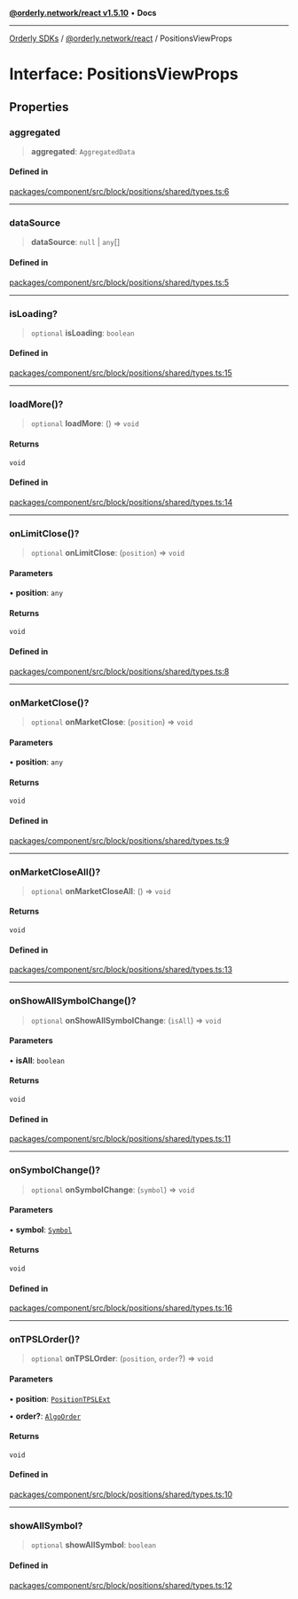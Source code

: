 [**@orderly.network/react v1.5.10**](/sdks/tech-doc/@orderly.network/react/README) • **Docs**

***

[Orderly SDKs](/sdks/tech-doc/packages) / [@orderly.network/react](/sdks/tech-doc/@orderly.network/react/README) / PositionsViewProps

# Interface: PositionsViewProps

## Properties

### aggregated

> **aggregated**: `AggregatedData`

#### Defined in

[packages/component/src/block/positions/shared/types.ts:6](https://github.com/OrderlyNetwork/js-sdk/blob/554ae704783e3b83c40bb234a899e8f02987d9b6/packages/component/src/block/positions/shared/types.ts#L6)

***

### dataSource

> **dataSource**: `null` \| `any`[]

#### Defined in

[packages/component/src/block/positions/shared/types.ts:5](https://github.com/OrderlyNetwork/js-sdk/blob/554ae704783e3b83c40bb234a899e8f02987d9b6/packages/component/src/block/positions/shared/types.ts#L5)

***

### isLoading?

> `optional` **isLoading**: `boolean`

#### Defined in

[packages/component/src/block/positions/shared/types.ts:15](https://github.com/OrderlyNetwork/js-sdk/blob/554ae704783e3b83c40bb234a899e8f02987d9b6/packages/component/src/block/positions/shared/types.ts#L15)

***

### loadMore()?

> `optional` **loadMore**: () => `void`

#### Returns

`void`

#### Defined in

[packages/component/src/block/positions/shared/types.ts:14](https://github.com/OrderlyNetwork/js-sdk/blob/554ae704783e3b83c40bb234a899e8f02987d9b6/packages/component/src/block/positions/shared/types.ts#L14)

***

### onLimitClose()?

> `optional` **onLimitClose**: (`position`) => `void`

#### Parameters

• **position**: `any`

#### Returns

`void`

#### Defined in

[packages/component/src/block/positions/shared/types.ts:8](https://github.com/OrderlyNetwork/js-sdk/blob/554ae704783e3b83c40bb234a899e8f02987d9b6/packages/component/src/block/positions/shared/types.ts#L8)

***

### onMarketClose()?

> `optional` **onMarketClose**: (`position`) => `void`

#### Parameters

• **position**: `any`

#### Returns

`void`

#### Defined in

[packages/component/src/block/positions/shared/types.ts:9](https://github.com/OrderlyNetwork/js-sdk/blob/554ae704783e3b83c40bb234a899e8f02987d9b6/packages/component/src/block/positions/shared/types.ts#L9)

***

### onMarketCloseAll()?

> `optional` **onMarketCloseAll**: () => `void`

#### Returns

`void`

#### Defined in

[packages/component/src/block/positions/shared/types.ts:13](https://github.com/OrderlyNetwork/js-sdk/blob/554ae704783e3b83c40bb234a899e8f02987d9b6/packages/component/src/block/positions/shared/types.ts#L13)

***

### onShowAllSymbolChange()?

> `optional` **onShowAllSymbolChange**: (`isAll`) => `void`

#### Parameters

• **isAll**: `boolean`

#### Returns

`void`

#### Defined in

[packages/component/src/block/positions/shared/types.ts:11](https://github.com/OrderlyNetwork/js-sdk/blob/554ae704783e3b83c40bb234a899e8f02987d9b6/packages/component/src/block/positions/shared/types.ts#L11)

***

### onSymbolChange()?

> `optional` **onSymbolChange**: (`symbol`) => `void`

#### Parameters

• **symbol**: [`Symbol`](../../types/namespaces/API/interfaces/Symbol)

#### Returns

`void`

#### Defined in

[packages/component/src/block/positions/shared/types.ts:16](https://github.com/OrderlyNetwork/js-sdk/blob/554ae704783e3b83c40bb234a899e8f02987d9b6/packages/component/src/block/positions/shared/types.ts#L16)

***

### onTPSLOrder()?

> `optional` **onTPSLOrder**: (`position`, `order`?) => `void`

#### Parameters

• **position**: [`PositionTPSLExt`](../../types/namespaces/API/interfaces/PositionTPSLExt)

• **order?**: [`AlgoOrder`](../../types/namespaces/API/interfaces/AlgoOrder)

#### Returns

`void`

#### Defined in

[packages/component/src/block/positions/shared/types.ts:10](https://github.com/OrderlyNetwork/js-sdk/blob/554ae704783e3b83c40bb234a899e8f02987d9b6/packages/component/src/block/positions/shared/types.ts#L10)

***

### showAllSymbol?

> `optional` **showAllSymbol**: `boolean`

#### Defined in

[packages/component/src/block/positions/shared/types.ts:12](https://github.com/OrderlyNetwork/js-sdk/blob/554ae704783e3b83c40bb234a899e8f02987d9b6/packages/component/src/block/positions/shared/types.ts#L12)

